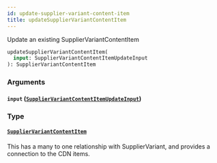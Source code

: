 ```yaml
---
id: update-supplier-variant-content-item
title: updateSupplierVariantContentItem
---
```


Update an existing SupplierVariantContentItem

```graphql
updateSupplierVariantContentItem(
  input: SupplierVariantContentItemUpdateInput
): SupplierVariantContentItem

```

### Arguments

#### `input` ([`SupplierVariantContentItemUpdateInput`](/developers/supplier-apis/supply-api/graphql/reference/inputs/supplier-variant-content-item-update-input))

### Type

#### [`SupplierVariantContentItem`](/developers/supplier-apis/supply-api/graphql/reference/objects/supplier-variant-content-item)

This has a many to one relationship with SupplierVariant, and provides a connection to the CDN items.
